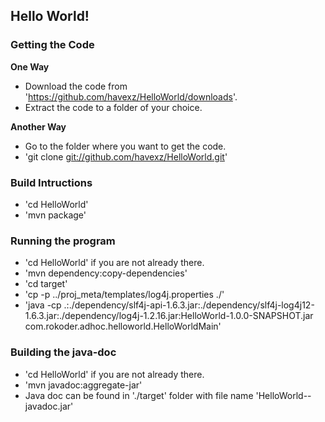 == Hello World! ==

=== Getting the Code ===

'''One Way'''

* Download the code from 'https://github.com/havexz/HelloWorld/downloads'.
* Extract the code to a folder of your choice.

'''Another Way'''

* Go to the folder where you want to get the code.
* 'git clone git://github.com/havexz/HelloWorld.git'

=== Build Intructions ===

* 'cd HelloWorld'
* 'mvn package'


=== Running the program ===

* 'cd HelloWorld' if you are not already there.
* 'mvn dependency:copy-dependencies'
* 'cd target'
* 'cp -p ../proj_meta/templates/log4j.properties ./'
* 'java -cp .:./dependency/slf4j-api-1.6.3.jar:./dependency/slf4j-log4j12-1.6.3.jar:./dependency/log4j-1.2.16.jar:HelloWorld-1.0.0-SNAPSHOT.jar com.rokoder.adhoc.helloworld.HelloWorldMain'

=== Building the java-doc ===

* 'cd HelloWorld' if you are not already there.
* 'mvn javadoc:aggregate-jar'
* Java doc can be found in './target' folder with file name 'HelloWorld-<version>-javadoc.jar'

